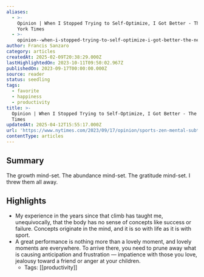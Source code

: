 ```yaml
---
aliases:
  - >-
    Opinion | When I Stopped Trying to Self-Optimize, I Got Better - The New
    York Times
  - >-
    opinion--when-i-stopped-trying-to-self-optimize-i-got-better-the-new-york-times
author: Francis Sanzaro
category: articles
createdAt: 2025-02-09T20:38:29.000Z
lastHighlightedOn: 2023-10-11T09:50:02.967Z
publishedOn: 2023-09-17T00:00:00.000Z
source: reader
status: seedling
tags:
  - favorite
  - happiness
  - productivity
title: >-
  Opinion | When I Stopped Trying to Self-Optimize, I Got Better - The New York
  Times
updatedAt: 2025-04-12T15:55:17.000Z
url: 'https://www.nytimes.com/2023/09/17/opinion/sports-zen-mental-subtraction.html/'
contentType: articles
---
```

## Summary

The growth mind-set. The abundance mind-set. The gratitude mind-set. I threw them all away.

## Highlights

- My experience in the years since that climb has taught me, unequivocally, that the body has no sense of concepts like success or failure. Concepts originate in the mind, and it is so with life as it is with sport.
- A great performance is nothing more than a lovely moment, and lovely moments are everywhere. To arrive there, you need to prune away what is causing anticipation and frustration — impatience with those you love, jealousy toward a friend or anger at your children.
    - Tags: [[productivity]]
